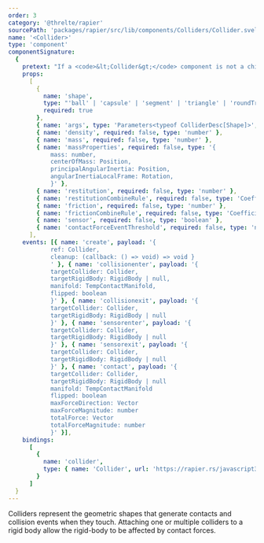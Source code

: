 ```yaml
---
order: 3
category: '@threlte/rapier'
sourcePath: 'packages/rapier/src/lib/components/Colliders/Collider.svelte'
name: '<Collider>'
type: 'component'
componentSignature:
  {
    pretext: "If a <code>&lt;Collider&gt;</code> component is not a child of a <code>&lt;RigidBody&gt;</code> component, the transform properties are reactive.<br /><br />If you don't provide any of the properties <code>density</code>, <code>mass</code> or <code>massProperties</code>, Rapier will figure that out for you.<br /><br />You can provide either a property <code>density</code>, <code>mass</code> <strong>or</strong> <code>massProperties</code>.",
    props:
      [
        {
          name: 'shape',
          type: "'ball' | 'capsule' | 'segment' | 'triangle' | 'roundTriangle' | 'polyline' | 'trimesh' | 'cuboid' | 'roundCuboid' | 'heightfield' | 'cylinder' | 'roundCylinder' | 'cone' | 'roundCone' | 'convexHull' | 'convexMesh' | 'roundConvexHull' | 'roundConvexMesh'",
          required: true
        },
        { name: 'args', type: 'Parameters<typeof ColliderDesc[Shape]>', required: true },
        { name: 'density', required: false, type: 'number' },
        { name: 'mass', required: false, type: 'number' },
        { name: 'massProperties', required: false, type: '{
            mass: number,
            centerOfMass: Position,
            principalAngularInertia: Position,
            angularInertiaLocalFrame: Rotation,
            }' },
        { name: 'restitution', required: false, type: 'number' },
        { name: 'restitutionCombineRule', required: false, type: 'CoefficientCombineRule' },
        { name: 'friction', required: false, type: 'number' },
        { name: 'frictionCombineRule', required: false, type: 'CoefficientCombineRule' },
        { name: 'sensor', required: false, type: 'boolean' },
        { name: 'contactForceEventThreshold', required: false, type: 'number' }
      ],
    events: [{ name: 'create', payload: '{
            ref: Collider,
            cleanup: (callback: () => void) => void }
            ' }, { name: 'collisionenter', payload: '{
            targetCollider: Collider,
            targetRigidBody: RigidBody | null,
            manifold: TempContactManifold,
            flipped: boolean
            }' }, { name: 'collisionexit', payload: '{
            targetCollider: Collider,
            targetRigidBody: RigidBody | null
            }' }, { name: 'sensorenter', payload: '{
            targetCollider: Collider,
            targetRigidBody: RigidBody | null
            }' }, { name: 'sensorexit', payload: '{
            targetCollider: Collider,
            targetRigidBody: RigidBody | null
            }' }, { name: 'contact', payload: '{
            targetCollider: Collider,
            targetRigidBody: RigidBody | null
            manifold: TempContactManifold
            flipped: boolean
            maxForceDirection: Vector
            maxForceMagnitude: number
            totalForce: Vector
            totalForceMagnitude: number
            }' }],
    bindings:
      [
        {
          name: 'collider',
          type: { name: 'Collider', url: 'https://rapier.rs/javascript3d/classes/Collider.html' }
        }
      ]
  }
---
```


Colliders represent the geometric shapes that generate contacts and collision events when they touch. Attaching one or multiple colliders to a rigid body allow the rigid-body to be affected by contact forces.

<Example path="rapier/collider" />
